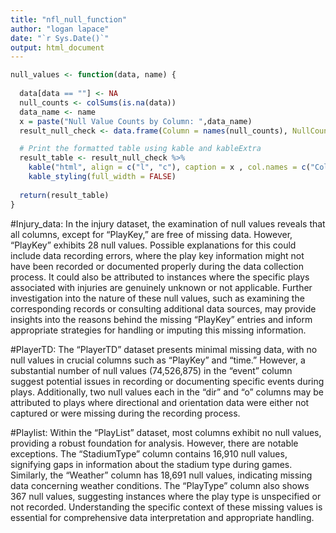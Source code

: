 ---
title: "nfl_null_function"
author: "logan lapace"
date: "`r Sys.Date()`"
output: html_document
---


```{r}
null_values <- function(data, name) {
  
  data[data == ""] <- NA
  null_counts <- colSums(is.na(data))
  data_name <- name
  x = paste("Null Value Counts by Column: ",data_name) 
  result_null_check <- data.frame(Column = names(null_counts), NullCount = null_counts)

  # Print the formatted table using kable and kableExtra
  result_table <- result_null_check %>%
    kable("html", align = c("l", "c"), caption = x , col.names = c("Column", "NullCount"), row.names = FALSE) %>%
    kable_styling(full_width = FALSE)
  
  return(result_table)
}
```
#Injury_data: In the injury dataset, the examination of null values reveals that all columns, except for "PlayKey," are free of missing data. However, "PlayKey" exhibits 28 null values. Possible explanations for this could include data recording errors, where the play key information might not have been recorded or documented properly during the data collection process. It could also be attributed to instances where the specific plays associated with injuries are genuinely unknown or not applicable. Further investigation into the nature of these null values, such as examining the corresponding records or consulting additional data sources, may provide insights into the reasons behind the missing "PlayKey" entries and inform appropriate strategies for handling or imputing this missing information.

#PlayerTD: The "PlayerTD" dataset presents minimal missing data, with no null values in crucial columns such as "PlayKey" and "time." However, a substantial number of null values (74,526,875) in the "event" column suggest potential issues in recording or documenting specific events during plays. Additionally, two null values each in the "dir" and "o" columns may be attributed to plays where directional and orientation data were either not captured or were missing during the recording process.

#Playlist: Within the "PlayList" dataset, most columns exhibit no null values, providing a robust foundation for analysis. However, there are notable exceptions. The "StadiumType" column contains 16,910 null values, signifying gaps in information about the stadium type during games. Similarly, the "Weather" column has 18,691 null values, indicating missing data concerning weather conditions. The "PlayType" column also shows 367 null values, suggesting instances where the play type is unspecified or not recorded. Understanding the specific context of these missing values is essential for comprehensive data interpretation and appropriate handling.
